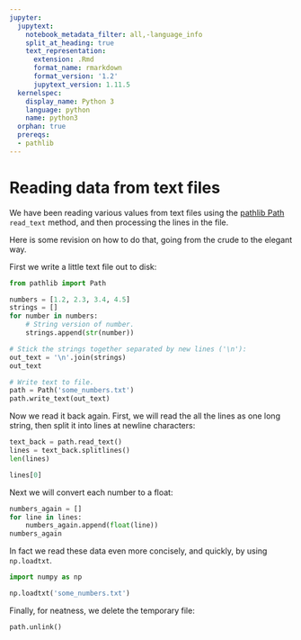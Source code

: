 ```yaml
---
jupyter:
  jupytext:
    notebook_metadata_filter: all,-language_info
    split_at_heading: true
    text_representation:
      extension: .Rmd
      format_name: rmarkdown
      format_version: '1.2'
      jupytext_version: 1.11.5
  kernelspec:
    display_name: Python 3
    language: python
    name: python3
  orphan: true
  prereqs:
  - pathlib
---
```


# Reading data from text files

We have been reading various values from text files using the [pathlib
Path](pathlib.Rmd) `read_text` method, and then processing the lines in the
file.

Here is some revision on how to do that, going from the crude to the elegant
way.

First we write a little text file out to disk:

```python
from pathlib import Path

numbers = [1.2, 2.3, 3.4, 4.5]
strings = []
for number in numbers:
    # String version of number.
    strings.append(str(number))

# Stick the strings together separated by new lines ('\n'):
out_text = '\n'.join(strings)
out_text
```

```python
# Write text to file.
path = Path('some_numbers.txt')
path.write_text(out_text)
```

Now we read it back again. First, we will read the all the lines as one long string, then split it into lines at newline characters:

```python
text_back = path.read_text()
lines = text_back.splitlines()
len(lines)
```

```python
lines[0]
```

Next we will convert each number to a float:

```python
numbers_again = []
for line in lines:
    numbers_again.append(float(line))
numbers_again
```

In fact we read these data even more concisely, and quickly, by using
`np.loadtxt`.

```python
import numpy as np
```

```python
np.loadtxt('some_numbers.txt')
```

Finally, for neatness, we delete the temporary file:

```python
path.unlink()
```
